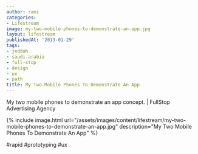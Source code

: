 ```yaml
---
author: rami
categories:
- Lifestream
image: my-two-mobile-phones-to-demonstrate-an-app.jpg
layout: lifestream
publishedAt: '2013-01-29'
tags:
- jeddah
- saudi-arabia
- full-stop
- design
- ux
- path
title: My Two Mobile Phones To Demonstrate An App
---
```


My two mobile phones to demonstrate an app concept. | FullStop Advertising Agency

{% include image.html url="/assets/images/content/lifestream/my-two-mobile-phones-to-demonstrate-an-app.jpg" description="My Two Mobile Phones To Demonstrate An App" %}

#rapid #prototyping #ux